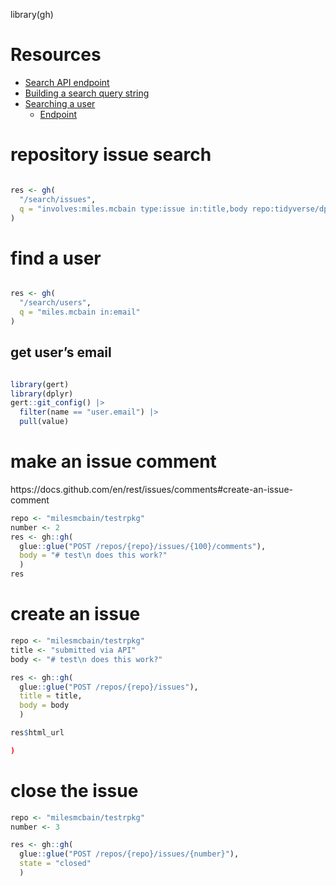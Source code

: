 library(gh)

# Resources

  - [Search API endpoint](https://docs.github.com/en/rest/search)
  - [Building a search query string](https://docs.github.com/en/search-github/searching-on-github/searching-issues-and-pull-requests)
  - [Searching a user](https://docs.github.com/en/rest/search#search-users)
    - [Endpoint](https://docs.github.com/en/rest/search#search-users)


# repository issue search

```r

res <- gh(
  "/search/issues",
  q = "involves:miles.mcbain type:issue in:title,body repo:tidyverse/dplyr" 
)

```

# find a user

```r

res <- gh(
  "/search/users",
  q = "miles.mcbain in:email" 
)

```

## get user's email

```r

library(gert)
library(dplyr)
gert::git_config() |>
  filter(name == "user.email") |>
  pull(value)

```  

# make an issue comment

https://docs.github.com/en/rest/issues/comments#create-an-issue-comment

```r
repo <- "milesmcbain/testrpkg"
number <- 2
res <- gh::gh(
  glue::glue("POST /repos/{repo}/issues/{100}/comments"),
  body = "# test\n does this work?"
  )
res

```

# create an issue

```r
repo <- "milesmcbain/testrpkg"
title <- "submitted via API"
body <- "# test\n does this work?"

res <- gh::gh(
  glue::glue("POST /repos/{repo}/issues"),
  title = title,
  body = body
  )

res$html_url

)
```

# close the issue
```r
repo <- "milesmcbain/testrpkg"
number <- 3

res <- gh::gh(
  glue::glue("POST /repos/{repo}/issues/{number}"),
  state = "closed"
  )

```